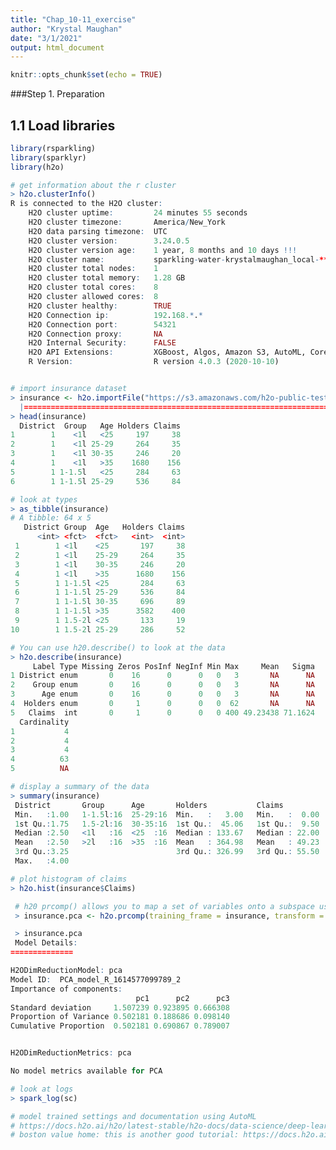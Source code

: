 ```yaml
---
title: "Chap_10-11_exercise"
author: "Krystal Maughan"
date: "3/1/2021"
output: html_document
---
```


```r
knitr::opts_chunk$set(echo = TRUE)
```

###Step 1. Preparation

## 1.1 Load libraries
```r
library(rsparkling)
library(sparklyr)
library(h2o)
```

```r
# get information about the r cluster
> h2o.clusterInfo()
R is connected to the H2O cluster: 
    H2O cluster uptime:         24 minutes 55 seconds 
    H2O cluster timezone:       America/New_York 
    H2O data parsing timezone:  UTC 
    H2O cluster version:        3.24.0.5 
    H2O cluster version age:    1 year, 8 months and 10 days !!! 
    H2O cluster name:           sparkling-water-krystalmaughan_local-*************
    H2O cluster total nodes:    1 
    H2O cluster total memory:   1.28 GB 
    H2O cluster total cores:    8 
    H2O cluster allowed cores:  8 
    H2O cluster healthy:        TRUE 
    H2O Connection ip:          192.168.*.* 
    H2O Connection port:        54321 
    H2O Connection proxy:       NA 
    H2O Internal Security:      FALSE 
    H2O API Extensions:         XGBoost, Algos, Amazon S3, AutoML, Core V3, Core V4 
    R Version:                  R version 4.0.3 (2020-10-10) 


# import insurance dataset
> insurance <- h2o.importFile("https://s3.amazonaws.com/h2o-public-test-data/smalldata/glm_test/insurance.csv")
  |======================================================================| 100%
> head(insurance)
  District  Group   Age Holders Claims
1        1    <1l   <25     197     38
2        1    <1l 25-29     264     35
3        1    <1l 30-35     246     20
4        1    <1l   >35    1680    156
5        1 1-1.5l   <25     284     63
6        1 1-1.5l 25-29     536     84

# look at types 
> as_tibble(insurance)
# A tibble: 64 x 5
   District Group  Age   Holders Claims
      <int> <fct>  <fct>   <int>  <int>
 1        1 <1l    <25       197     38
 2        1 <1l    25-29     264     35
 3        1 <1l    30-35     246     20
 4        1 <1l    >35      1680    156
 5        1 1-1.5l <25       284     63
 6        1 1-1.5l 25-29     536     84
 7        1 1-1.5l 30-35     696     89
 8        1 1-1.5l >35      3582    400
 9        1 1.5-2l <25       133     19
10        1 1.5-2l 25-29     286     52

# You can use h20.describe() to look at the data
> h2o.describe(insurance)
     Label Type Missing Zeros PosInf NegInf Min Max     Mean   Sigma
1 District enum       0    16      0      0   0   3       NA      NA
2    Group enum       0    16      0      0   0   3       NA      NA
3      Age enum       0    16      0      0   0   3       NA      NA
4  Holders enum       0     1      0      0   0  62       NA      NA
5   Claims  int       0     1      0      0   0 400 49.23438 71.1624
  Cardinality
1           4
2           4
3           4
4          63
5          NA

# display a summary of the data
> summary(insurance)
 District       Group      Age       Holders           Claims          
 Min.   :1.00   1-1.5l:16  25-29:16  Min.   :   3.00   Min.   :  0.00  
 1st Qu.:1.75   1.5-2l:16  30-35:16  1st Qu.:  45.06   1st Qu.:  9.50  
 Median :2.50   <1l   :16  <25  :16  Median : 133.67   Median : 22.00  
 Mean   :2.50   >2l   :16  >35  :16  Mean   : 364.98   Mean   : 49.23  
 3rd Qu.:3.25                        3rd Qu.: 326.99   3rd Qu.: 55.50  
 Max.   :4.00 

# plot histogram of claims
> h2o.hist(insurance$Claims)

 # h20 prcomp() allows you to map a set of variables onto a subspace using linear transformations
 > insurance.pca <- h2o.prcomp(training_frame = insurance, transform = "STANDARDIZE",k = 3)

 > insurance.pca
 Model Details:
==============

H2ODimReductionModel: pca
Model ID:  PCA_model_R_1614577099789_2 
Importance of components: 
                            pc1      pc2      pc3
Standard deviation     1.507239 0.923895 0.666308
Proportion of Variance 0.502181 0.188686 0.098140
Cumulative Proportion  0.502181 0.690867 0.789007


H2ODimReductionMetrics: pca

No model metrics available for PCA

# look at logs
> spark_log(sc)

# model trained settings and documentation using AutoML
# https://docs.h2o.ai/h2o/latest-stable/h2o-docs/data-science/deep-learning.html
# boston value home: this is another good tutorial: https://docs.h2o.ai/h2o/latest-stable/h2o-docs/training-models.html
```